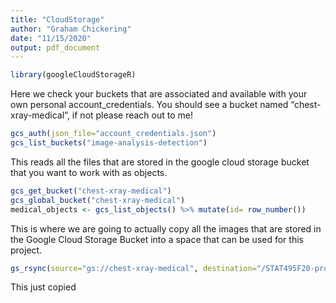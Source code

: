 ```yaml
---
title: "CloudStorage"
author: "Graham Chickering"
date: "11/15/2020"
output: pdf_document
---
```


```r
library(googleCloudStorageR)
```

Here we check your buckets that are associated and available with your own personal account_credentials. You should see a bucket named "chest-xray-medical", if not please reach out to me!
```r
gcs_auth(json_file="account_credentials.json")
gcs_list_buckets("image-analysis-detection")
```

This reads all the files that are stored in the google cloud storage bucket that you want to work with as objects.
```r
gcs_get_bucket("chest-xray-medical")
gcs_global_bucket("chest-xray-medical")
medical_objects <- gcs_list_objects() %>% mutate(id= row_number())
```

This is where we are going to actually copy all the images that are stored in the Google Cloud Storage Bucket into a space that can be used for this project.
```r
gs_rsync(source="gs://chest-xray-medical", destination="/STAT495F20-project-Chickering/report/data_raw", recursive=TRUE )
```
This just copied 

